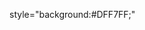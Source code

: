 style="background:#DFF7FF;"<noinclude>
{{documentation}}
<!-- Add categories and interwikis to the /doc subpage, not here! -->
</noinclude>